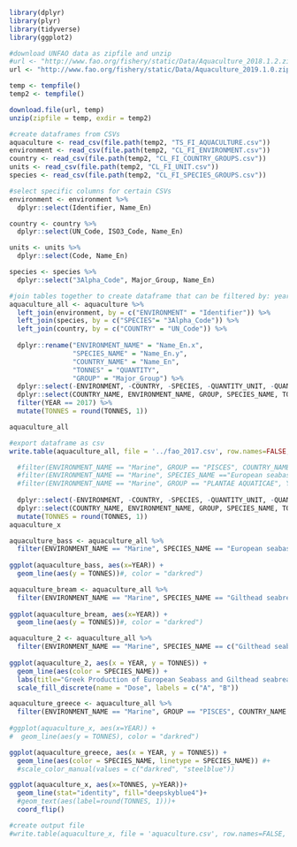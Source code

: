 
```r
library(dplyr)
library(plyr)
library(tidyverse)
library(ggplot2)
```

```r
#download UNFAO data as zipfile and unzip 
#url <- "http://www.fao.org/fishery/static/Data/Aquaculture_2018.1.2.zip"
url <- "http://www.fao.org/fishery/static/Data/Aquaculture_2019.1.0.zip"

temp <- tempfile()
temp2 <- tempfile()

download.file(url, temp)
unzip(zipfile = temp, exdir = temp2)
```

```r
#create dataframes from CSVs
aquaculture <- read_csv(file.path(temp2, "TS_FI_AQUACULTURE.csv"))
environment <- read_csv(file.path(temp2, "CL_FI_ENVIRONMENT.csv"))
country <- read_csv(file.path(temp2, "CL_FI_COUNTRY_GROUPS.csv"))
units <- read_csv(file.path(temp2, "CL_FI_UNIT.csv"))
species <- read_csv(file.path(temp2, "CL_FI_SPECIES_GROUPS.csv"))

#select specific columns for certain CSVs
environment <- environment %>% 
  dplyr::select(Identifier, Name_En)

country <- country %>% 
  dplyr::select(UN_Code, ISO3_Code, Name_En)

units <- units %>% 
  dplyr::select(Code, Name_En)

species <- species %>% 
  dplyr::select("3Alpha_Code", Major_Group, Name_En)
```

```r
#join tables together to create dataframe that can be filtered by: year (2016), enviornment (Marine), and species group (PISCES)
aquaculture_all <- aquaculture %>%
  left_join(environment, by = c("ENVIRONMENT" = "Identifier")) %>%
  left_join(species, by = c("SPECIES"= "3Alpha_Code")) %>%
  left_join(country, by = c("COUNTRY" = "UN_Code")) %>%
  
  dplyr::rename("ENVIRONMENT_NAME" = "Name_En.x", 
                "SPECIES_NAME" = "Name_En.y", 
                "COUNTRY_NAME" = "Name_En", 
                "TONNES" = "QUANTITY", 
                "GROUP" = "Major_Group") %>%
  dplyr::select(-ENVIRONMENT, -COUNTRY, -SPECIES, -QUANTITY_UNIT, -QUANTITY_SYMBOL, -VALUE_SYMBOL) %>%
  dplyr::select(COUNTRY_NAME, ENVIRONMENT_NAME, GROUP, SPECIES_NAME, TONNES, YEAR) %>%
  filter(YEAR == 2017) %>%
  mutate(TONNES = round(TONNES, 1))

aquaculture_all

#export dataframe as csv
write.table(aquaculture_all, file = '../fao_2017.csv', row.names=FALSE, col.names = TRUE, sep=",")
```

```r
  #filter(ENVIRONMENT_NAME == "Marine", GROUP == "PISCES", COUNTRY_NAME == "Greece") %>% #all years
  #filter(ENVIRONMENT_NAME == "Marine", SPECIES_NAME =="European seabass", COUNTRY_NAME == "Greece") %>% #all years
  #filter(ENVIRONMENT_NAME == "Marine", GROUP == "PLANTAE AQUATICAE", YEAR == 2017) %>% #seaweed
  
  dplyr::select(-ENVIRONMENT, -COUNTRY, -SPECIES, -QUANTITY_UNIT, -QUANTITY_SYMBOL, -VALUE_SYMBOL) %>%
  dplyr::select(COUNTRY_NAME, ENVIRONMENT_NAME, GROUP, SPECIES_NAME, TONNES, YEAR) %>%
  mutate(TONNES = round(TONNES, 1))
aquaculture_x
```

```r
aquaculture_bass <- aquaculture_all %>%
  filter(ENVIRONMENT_NAME == "Marine", SPECIES_NAME == "European seabass", COUNTRY_NAME == "Greece") 
  
ggplot(aquaculture_bass, aes(x=YEAR)) + 
  geom_line(aes(y = TONNES))#, color = "darkred") 
```

```r
aquaculture_bream <- aquaculture_all %>%
  filter(ENVIRONMENT_NAME == "Marine", SPECIES_NAME == "Gilthead seabream", COUNTRY_NAME == "Greece") 
  
ggplot(aquaculture_bream, aes(x=YEAR)) + 
  geom_line(aes(y = TONNES))#, color = "darkred") 
```

```r
aquaculture_2 <- aquaculture_all %>%
  filter(ENVIRONMENT_NAME == "Marine", SPECIES_NAME == c("Gilthead seabream", "European seabass"), COUNTRY_NAME == "Greece") 
  
ggplot(aquaculture_2, aes(x = YEAR, y = TONNES)) + 
  geom_line(aes(color = SPECIES_NAME)) +
  labs(title="Greek Production of European Seabass and Gilthead seabream", x ="year", y="Tonnes") +
  scale_fill_discrete(name = "Dose", labels = c("A", "B"))

```


```r
aquaculture_greece <- aquaculture_all %>%
  filter(ENVIRONMENT_NAME == "Marine", GROUP == "PISCES", COUNTRY_NAME == "Greece") 
  
#ggplot(aquaculture_x, aes(x=YEAR)) + 
#  geom_line(aes(y = TONNES), color = "darkred") 

ggplot(aquaculture_greece, aes(x = YEAR, y = TONNES)) + 
  geom_line(aes(color = SPECIES_NAME, linetype = SPECIES_NAME)) #+ 
  #scale_color_manual(values = c("darkred", "steelblue"))
```

```r
ggplot(aquaculture_x, aes(x=TONNES, y=YEAR))+
  geom_line(stat="identity", fill="deepskyblue4")+
  #geom_text(aes(label=round(TONNES, 1)))+
  coord_flip() 
```


```r
#create output file
#write.table(aquaculture_x, file = 'aquaculture.csv', row.names=FALSE, col.names = TRUE, sep=",")
```








